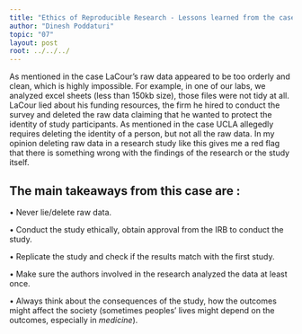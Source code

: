 ```yaml
---
title: "Ethics of Reproducible Research - Lessons learned from the case study"
author: "Dinesh Poddaturi"
topic: "07"
layout: post
root: ../../../
---
```


As mentioned in the case LaCour’s raw data appeared to be too orderly and clean, which is highly impossible. For example, in one of our labs, we analyzed excel sheets (less than 150kb size), those files were not tidy at all. LaCour lied about his funding resources, the firm he hired to conduct the survey and deleted the raw data claiming that he wanted to protect the identity of study participants. As mentioned in the case UCLA allegedly requires deleting the identity of a person, but not all the raw data. In my opinion deleting raw data in a research study like this gives me a red flag that there is something wrong with the findings of the research or the study itself. 

## The main takeaways from this case are :

•	Never lie/delete raw data.

•	Conduct the study ethically, obtain approval from the IRB to conduct the study.

•	Replicate the study and check if the results match with the first study.

•	Make sure the authors involved in the research analyzed the data at least once.

•	Always think about the consequences of the study, how the outcomes might affect the society (sometimes peoples’ lives might depend on the outcomes, especially in *medicine*).

